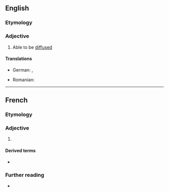 ==English==

===Etymology===
{{suffix|en|diffuse|ible}}

===Adjective===
{{en-adj}}

# Able to be [[diffuse]]d

====Translations====
{{trans-top|able to be diffused}}
* German: {{t+|de|diffusibel}}, {{t|de|diffusionsfähig}}
{{trans-mid}}
* Romanian: {{t+|ro|difuzibil|m|n}}
{{trans-bottom}}

----

==French==

===Etymology===
{{suffix|fr|diffuser|ible}}

===Adjective===
{{fr-adj|mf}}

# {{l|en|diffusible}}

====Derived terms====
* {{l|fr|indiffusible}}

===Further reading===
* {{R:TLFi}}